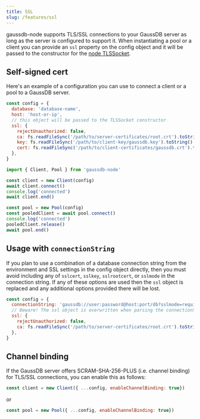 ```yaml
---
title: SSL
slug: /features/ssl
---
```


gaussdb-node supports TLS/SSL connections to your GaussDB server as long as the server is configured to support it. When instantiating a pool or a client you can provide an `ssl` property on the config object and it will be passed to the constructor for the [node TLSSocket](https://nodejs.org/api/tls.html#tls_class_tls_tlssocket).

## Self-signed cert

Here's an example of a configuration you can use to connect a client or a pool to a GaussDB server.

```js
const config = {
  database: 'database-name',
  host: 'host-or-ip',
  // this object will be passed to the TLSSocket constructor
  ssl: {
    rejectUnauthorized: false,
    ca: fs.readFileSync('/path/to/server-certificates/root.crt').toString(),
    key: fs.readFileSync('/path/to/client-key/gaussdb.key').toString(),
    cert: fs.readFileSync('/path/to/client-certificates/gaussdb.crt').toString(),
  },
}

import { Client, Pool } from 'gaussdb-node'

const client = new Client(config)
await client.connect()
console.log('connected')
await client.end()

const pool = new Pool(config)
const pooledClient = await pool.connect()
console.log('connected')
pooledClient.release()
await pool.end()
```

## Usage with `connectionString`

If you plan to use a combination of a database connection string from the environment and SSL settings in the config object directly, then you must avoid including any of `sslcert`, `sslkey`, `sslrootcert`, or `sslmode` in the connection string. If any of these options are used then the `ssl` object is replaced and any additional options provided there will be lost.

```js
const config = {
  connectionString: 'gaussdb://user:password@host:port/db?sslmode=require',
  // Beware! The ssl object is overwritten when parsing the connectionString
  ssl: {
    rejectUnauthorized: false,
    ca: fs.readFileSync('/path/to/server-certificates/root.crt').toString(),
  },
}
```

## Channel binding

If the GaussDB server offers SCRAM-SHA-256-PLUS (i.e. channel binding) for TLS/SSL connections, you can enable this as follows:

```js
const client = new Client({ ...config, enableChannelBinding: true})
```

or

```js
const pool = new Pool({ ...config, enableChannelBinding: true})
```
